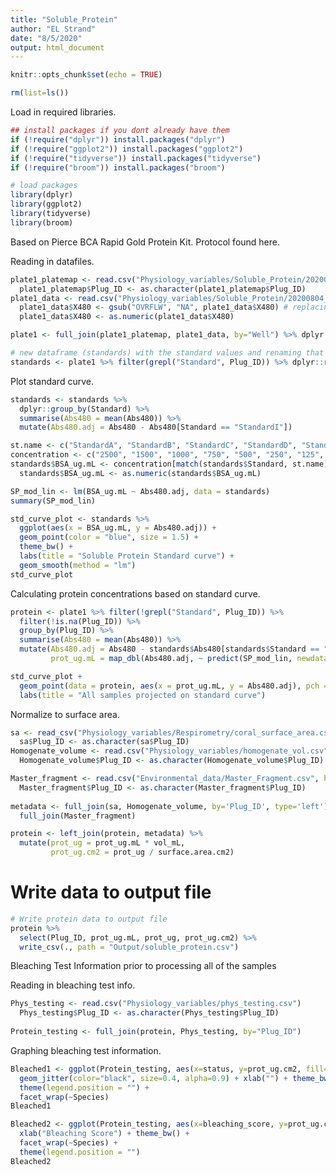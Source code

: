 ```yaml
---
title: "Soluble_Protein"
author: "EL Strand"
date: "8/5/2020"
output: html_document
---
```


```r
knitr::opts_chunk$set(echo = TRUE)
```

```r
rm(list=ls())
```

Load in required libraries. 
```r
## install packages if you dont already have them
if (!require("dplyr")) install.packages("dplyr")
if (!require("ggplot2")) install.packages("ggplot2")
if (!require("tidyverse")) install.packages("tidyverse")
if (!require("broom")) install.packages("broom")

# load packages
library(dplyr)
library(ggplot2)
library(tidyverse)
library(broom)
```

Based on Pierce BCA Rapid Gold Protein Kit.
Protocol found here. 

Reading in datafiles. 
```r
plate1_platemap <- read.csv("Physiology_variables/Soluble_Protein/20200804_Plate1_SP_platemap.csv") 
  plate1_platemap$Plug_ID <- as.character(plate1_platemap$Plug_ID)
plate1_data <- read.csv("Physiology_variables/Soluble_Protein/20200804_plate1_TP.csv", header=T) 
  plate1_data$X480 <- gsub("OVRFLW", "NA", plate1_data$X480) # replacing OVRFLW valuew with NA
  plate1_data$X480 <- as.numeric(plate1_data$X480)

plate1 <- full_join(plate1_platemap, plate1_data, by="Well") %>% dplyr::rename(Abs480 = X480) %>% filter(!is.na(Plug_ID)) # joining two above dataframes; renaming X480 column; removing all wells with NA values

# new dataframe (standards) with the standard values and renaming that column
standards <- plate1 %>% filter(grepl("Standard", Plug_ID)) %>% dplyr::rename(Standard = Plug_ID)
```

Plot standard curve. 
```r
standards <- standards %>%
  dplyr::group_by(Standard) %>%
  summarise(Abs480 = mean(Abs480)) %>%
  mutate(Abs480.adj = Abs480 - Abs480[Standard == "StandardI"])

st.name <- c("StandardA", "StandardB", "StandardC", "StandardD", "StandardE", "StandardF", "StandardG", "StandardH", "StandardI")
concentration <- c("2500", "1500", "1000", "750", "500", "250", "125", "25", "0")
standards$BSA_ug.mL <- concentration[match(standards$Standard, st.name)]
  standards$BSA_ug.mL <- as.numeric(standards$BSA_ug.mL)

SP_mod_lin <- lm(BSA_ug.mL ~ Abs480.adj, data = standards)
summary(SP_mod_lin)

std_curve_plot <- standards %>%
  ggplot(aes(x = BSA_ug.mL, y = Abs480.adj)) +
  geom_point(color = "blue", size = 1.5) + 
  theme_bw() + 
  labs(title = "Soluble Protein Standard curve") + 
  geom_smooth(method = "lm")
std_curve_plot
```

Calculating protein concentrations based on standard curve. 
```r
protein <- plate1 %>% filter(!grepl("Standard", Plug_ID)) %>%
  filter(!is.na(Plug_ID)) %>%
  group_by(Plug_ID) %>%
  summarise(Abs480 = mean(Abs480)) %>%
  mutate(Abs480.adj = Abs480 - standards$Abs480[standards$Standard == "StandardI"],  # Subtract blank standard (Standard I) from mean absorbance values
         prot_ug.mL = map_dbl(Abs480.adj, ~ predict(SP_mod_lin, newdata = data.frame(Abs480.adj = .))))    # Use standard curve to convert absorbance to protein

std_curve_plot + 
  geom_point(data = protein, aes(x = prot_ug.mL, y = Abs480.adj), pch = "X", cex = 5, alpha = 0.3) +
  labs(title = "All samples projected on standard curve")
```

Normalize to surface area. 
```r
sa <- read_csv("Physiology_variables/Respirometry/coral_surface_area.csv") %>% dplyr::rename(Plug_ID = Sample_ID) %>% select(Plug_ID, surface.area.cm2)
  sa$Plug_ID <- as.character(sa$Plug_ID)
Homogenate_volume <- read.csv("Physiology_variables/homogenate_vol.csv") %>% select(Plug_ID, vol_mL)
  Homogenate_volume$Plug_ID <- as.character(Homogenate_volume$Plug_ID)

Master_fragment <- read.csv("Environmental_data/Master_Fragment.csv", header=T, sep=",", na.string="NA") %>% select(Plug_ID, Species, Timepoint, Temperature, Treatment, CO2)
  Master_fragment$Plug_ID <- as.character(Master_fragment$Plug_ID)
  
metadata <- full_join(sa, Homogenate_volume, by='Plug_ID', type='left') %>% 
  full_join(Master_fragment)

protein <- left_join(protein, metadata) %>%
  mutate(prot_ug = prot_ug.mL * vol_mL,
         prot_ug.cm2 = prot_ug / surface.area.cm2)
```

# Write data to output file
```r
# Write protein data to output file
protein %>%
  select(Plug_ID, prot_ug.mL, prot_ug, prot_ug.cm2) %>%
  write_csv(., path = "Output/soluble_protein.csv")
```



############# Bleaching Test Information prior to processing all of the samples ############# 

Reading in bleaching test info. 
```r
Phys_testing <- read.csv("Physiology_variables/phys_testing.csv")
  Phys_testing$Plug_ID <- as.character(Phys_testing$Plug_ID)
  
Protein_testing <- full_join(protein, Phys_testing, by="Plug_ID")
```

Graphing bleaching test information.
```r
Bleached1 <- ggplot(Protein_testing, aes(x=status, y=prot_ug.cm2, fill=status)) + geom_boxplot(alpha=0.5) +
  geom_jitter(color="black", size=0.4, alpha=0.9) + xlab("") + theme_bw() + 
  theme(legend.position = "") + 
  facet_wrap(~Species)
Bleached1

Bleached2 <- ggplot(Protein_testing, aes(x=bleaching_score, y=prot_ug.cm2)) + geom_point() + 
  xlab("Bleaching Score") + theme_bw() + 
  facet_wrap(~Species) + 
  theme(legend.position = "")
Bleached2
```


